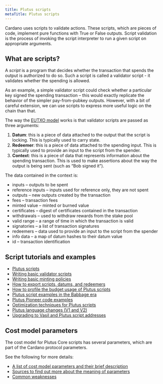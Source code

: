 ```yaml
---
title: Plutus scripts
metaTitle: Plutus scripts
---
```


Cardano uses scripts to validate actions. These scripts, which are pieces of code, implement pure functions with True or False outputs. Script validation is the process of invoking the script interpreter to run a given script on appropriate arguments.

## What are scripts?

A *script* is a program that decides whether the transaction that spends the output is authorized to do so. Such a script is called a validator script - it validates whether the spending is allowed.

As an example, a simple validator script could check whether a particular key signed the spending transaction – this would exactly replicate the behavior of the simpler pay-from-pubkey outputs. However, with a bit of careful extension, we can use scripts to express more useful logic on the chain than that.

The way the [EUTXO model](https://docs.cardano.org/learn/eutxo-explainer) works is that validator scripts are passed as three arguments:

1. **Datum**: this is a piece of data attached to the output that the script is locking. This is typically used to carry state.
2. **Redeemer**: this is a piece of data attached to the spending input. This is typically used to provide an input to the script from the spender.
3. **Context**: this is a piece of data that represents information about the spending transaction. This is used to make assertions about the way the output is being sent (such as “Bob signed it”).

The data contained in the context is:

-   inputs – outputs to be spent 
-   reference inputs – inputs used for reference only, they are not spent
-   outputs – new outputs created by the transaction
-   fees – transaction fees
-   minted value – minted or burned value
-   certificates – digest of certificates contained in the transaction
-   withdrawals – used to withdraw rewards from the stake pool
-   valid range – a range of time in which the transaction is valid
-   signatories – a list of transaction signatures
-   redeemers – data used to provide an input to the script from the spender
-   info data – a map of datum hashes to their datum value
-   id – transaction identification
  
## Script tutorials and examples

- [Plutus scripts](https://plutus-apps.readthedocs.io/en/latest/plutus/howtos/plutus-spending-script-example.html)
- [Writing basic validator scripts](https://plutus.readthedocs.io/en/latest/tutorials/basic-validators.html) 
- [Writing basic minting policies](https://plutus.readthedocs.io/en/latest/tutorials/basic-minting-policies.html)
- [How to export scripts, datums, and redeemers](https://plutus.readthedocs.io/en/latest/howtos/exporting-a-script.html)
- [How to profile the budget usage of Plutus scripts](https://plutus.readthedocs.io/en/latest/howtos/profiling-scripts.html)
- [Plutus script examples in the Babbage era](https://github.com/input-output-hk/cardano-node/tree/master/doc/reference/plutus)
- [Plutus Pioneer code examples](https://github.com/input-output-hk/plutus-pioneer-program#code-examples)
- [Optimization techniques for Plutus scripts](https://plutus.readthedocs.io/en/latest/reference/writing-scripts/optimization.html)
- [Plutus language changes (V1 and V2)](https://plutus.readthedocs.io/en/latest/reference/cardano/language-changes.html)
- [Upgrading to Vasil and Plutus script addresses](https://plutus.readthedocs.io/en/latest/reference/cardano/upgr-vasil-plutus-script-addresses.html)

## Cost model parameters

The cost model for Plutus Core scripts has several parameters, which are part of the Cardano protocol parameters.

See the following for more details:

- [A list of cost model parameters and their brief description](https://plutus.readthedocs.io/en/latest/reference/cardano/cost-model-parameters.html)
- [Sources to find out more about the meaning of parameters](https://plutus.readthedocs.io/en/latest/reference/bibliography.html#id13)
- [Common weaknesses](https://plutus.readthedocs.io/en/latest/reference/writing-scripts/common-weaknesses/index.html)
